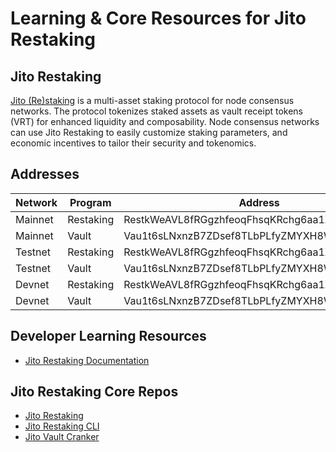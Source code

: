 # Learning & Core Resources for Jito Restaking

## Jito Restaking

[Jito (Re)staking] is a multi-asset staking protocol for node consensus networks. The protocol tokenizes staked assets as vault receipt tokens (VRT) for enhanced liquidity and composability. Node consensus networks can use Jito Restaking to easily customize staking parameters, and economic incentives to tailor their security and tokenomics.

[Jito (Re)staking]: https://github.com/jito-foundation/restaking

## Addresses

| Network | Program   | Address                                      | Version |
|---------|-----------|----------------------------------------------|---------|
| Mainnet | Restaking | RestkWeAVL8fRGgzhfeoqFhsqKRchg6aa1XrcH96z4Q  | 0.0.3   |
| Mainnet | Vault     | Vau1t6sLNxnzB7ZDsef8TLbPLfyZMYXH8WTNqUdm9g8  | 0.0.3   |
| Testnet | Restaking | RestkWeAVL8fRGgzhfeoqFhsqKRchg6aa1XrcH96z4Q  | 0.0.3   |
| Testnet | Vault     | Vau1t6sLNxnzB7ZDsef8TLbPLfyZMYXH8WTNqUdm9g8  | 0.0.3   |
| Devnet  | Restaking | RestkWeAVL8fRGgzhfeoqFhsqKRchg6aa1XrcH96z4Q  | 0.0.3   |
| Devnet  | Vault     | Vau1t6sLNxnzB7ZDsef8TLbPLfyZMYXH8WTNqUdm9g8  | 0.0.3   |

## Developer Learning Resources
- [Jito Restaking Documentation](https://docs.restaking.jito.network/)

## Jito Restaking Core Repos
- [Jito Restaking](https://github.com/jito-foundation/restaking)
- [Jito Restaking CLI](https://github.com/jito-foundation/restaking/blob/master/cli/getting_started.md)
- [Jito Vault Cranker](https://github.com/jito-foundation/restaking/blob/master/crankers/README.md)